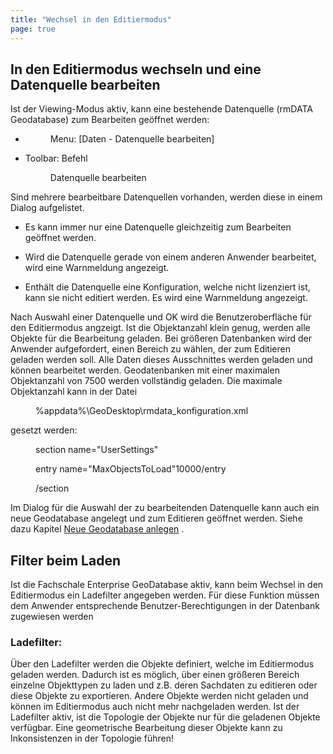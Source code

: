 ```yaml
---
title: "Wechsel in den Editiermodus"
page: true
---
```

## In den Editiermodus wechseln und eine Datenquelle bearbeiten

Ist der Viewing-Modus aktiv, kann eine bestehende Datenquelle (rmDATA Geodatabase) zum Bearbeiten ge&#246;ffnet werden: 

- <Menu> Menu: [Daten - Datenquelle bearbeiten] </Menu> 
- Toolbar: Befehl <Menu>Datenquelle bearbeiten</Menu> 



Sind mehrere bearbeitbare Datenquellen vorhanden, werden diese in einem Dialog aufgelistet. 

- Es kann immer nur eine Datenquelle gleichzeitig zum Bearbeiten ge&#246;ffnet werden.

- Wird die Datenquelle gerade von einem anderen Anwender bearbeitet, wird eine Warnmeldung angezeigt.

- Enth&#228;lt die Datenquelle eine Konfiguration, welche nicht lizenziert ist, kann sie nicht editiert werden. Es wird eine Warnmeldung angezeigt.




Nach Auswahl einer Datenquelle und  <Border>OK</Border>  wird die Benutzeroberfl&#228;che f&#252;r den Editiermodus angzeigt.
Ist die Objektanzahl klein genug, werden alle Objekte f&#252;r die Bearbeitung geladen.
Bei gr&#246;&#223;eren Datenbanken wird der Anwender aufgefordert, einen Bereich zu w&#228;hlen, der zum Editieren geladen werden soll. Alle Daten dieses Ausschnittes werden geladen und k&#246;nnen bearbeitet werden.
<Success>
Geodatenbanken mit einer maximalen Objektanzahl von 7500 werden vollst&#228;ndig geladen. Die maximale Objektanzahl kann in der Datei  <Menu>%appdata%\GeoDesktop\rmdata_konfiguration.xml</Menu>  gesetzt werden:
 <Menu>section name="UserSettings"</Menu> 
 <Menu>  entry name="MaxObjectsToLoad"10000/entry</Menu> 
 <Menu>/section</Menu> 
</Success>

Im Dialog f&#252;r die Auswahl der zu bearbeitenden Datenquelle kann auch ein neue Geodatabase angelegt und zum Editieren ge&#246;ffnet werden. Siehe dazu Kapitel [Neue Geodatabase anlegen](../datenquellenmanager/neuegeodbanlegen)
.

## Filter beim Laden
Ist die Fachschale Enterprise GeoDatabase aktiv, kann beim Wechsel in den Editiermodus ein Ladefilter angegeben werden. 
<Success>
F&#252;r diese Funktion m&#252;ssen dem Anwender entsprechende Benutzer-Berechtigungen in der Datenbank zugewiesen werden
</Success>

### Ladefilter:
&#220;ber den Ladefilter werden die Objekte definiert, welche im Editiermodus geladen werden. Dadurch ist es m&#246;glich, &#252;ber einen gr&#246;&#223;eren Bereich einzelne Objekttypen zu laden und z.B. deren Sachdaten zu editieren oder diese Objekte zu exportieren.
Andere Objekte werden nicht geladen und k&#246;nnen im Editiermodus auch nicht mehr nachgeladen werden. 
<Warning>
Ist der Ladefilter aktiv, ist die Topologie der Objekte nur f&#252;r die geladenen Objekte verf&#252;gbar. Eine geometrische Bearbeitung dieser Objekte kann zu Inkonsistenzen in der Topologie f&#252;hren!
</Warning>





